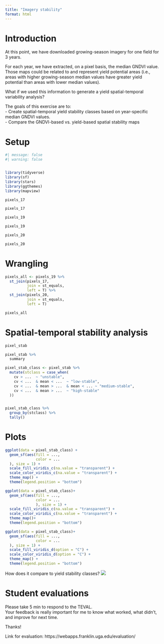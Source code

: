 ```yaml
---
title: "Imagery stability"
format: html
---
```

# Introduction  
At this point, we have downloaded growing-season imagery for one field for 3 years.  

For each year, we have extracted, on a pixel basis, the median GNDVI value. Those maps could be related to and represent yield potential areas (i.e., areas with higher growing-season median values have greater yield potential than areas with lower median values).  

What if we used this information to generate a yield spatial-temporal variability analysis?  

The goals of this exercise are to:  
  - Create spatial-temporal yield stability classes based on year-specific median GNDVI values.  
  - Compare the GNDVI-based vs. yield-based spatial stability maps  
  

# Setup  
```r
#| message: false
#| warning: false


library(tidyverse)
library(sf)
library(stars)
library(ggthemes)
library(mapview)

```

```r
pixels_17 

pixels_17
```

```r
pixels_19 

pixels_19
```

```r
pixels_20 

pixels_20
```

# Wrangling  
```r
pixels_all <- pixels_19 %>%
  st_join(pixels_17,
          join = st_equals,
          left = T) %>%
  st_join(pixels_20,
          join = st_equals,
          left = T)

pixels_all
```

# Spatial-temporal stability analysis  


```r
pixel_stab 

pixel_stab %>%
  summary
```


```r
pixel_stab_class <- pixel_stab %>%
  mutate(stclass = case_when(
    cv > ...  ~ "unstable",
    cv < ...  & mean < ...  ~ "low-stable",
    cv < ...  & mean > ...  & mean < ... ~ "medium-stable",
    cv < ...  & mean > ...  ~ "high-stable"
  ))


pixel_stab_class %>%
  group_by(stclass) %>%
  tally()
```

# Plots  
```r
ggplot(data = pixel_stab_class) +
  geom_sf(aes(fill = ...,
              color = ...
  ), size = 1) +
  scale_fill_viridis_c(na.value = "transparent") +
  scale_color_viridis_c(na.value = "transparent") +
  theme_map() +
  theme(legend.position = "bottom")

```

```r
ggplot(data = pixel_stab_class)+
  geom_sf(aes(fill = ...,
              color = ...
              ), size = 1) +
  scale_fill_viridis_c(na.value = "transparent") +
  scale_color_viridis_c(na.value = "transparent") +
  theme_map()+
  theme(legend.position = "bottom")

```

```r
ggplot(data = pixel_stab_class)+
  geom_sf(aes(fill = ...,
              color = ...
  ), size = 1) +
  scale_fill_viridis_d(option = "C") +
  scale_color_viridis_d(option = "C") +
  theme_map() +
  theme(legend.position = "bottom")

```
How does it compare to yield stability classes?
![](../../07 yield monitor/output/stclass-stability.png)

# Student evaluations  
Please take 5 min to respond to the TEVAL.  
Your feedback is really important for me to know what worked, what didn't, and improve for next time.  

Thanks!


Link for evaluation: https://webapps.franklin.uga.edu/evaluation/

